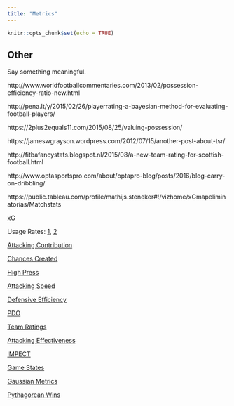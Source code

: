 ```yaml
---
title: "Metrics"
---
```


```r
knitr::opts_chunk$set(echo = TRUE)
```

## Other

Say something meaningful.

http://www.worldfootballcommentaries.com/2013/02/possession-efficiency-ratio-new.html

http://pena.lt/y/2015/02/26/playerrating-a-bayesian-method-for-evaluating-football-players/

https://2plus2equals11.com/2015/08/25/valuing-possession/

https://jameswgrayson.wordpress.com/2012/07/15/another-post-about-tsr/

http://fitbafancystats.blogspot.nl/2015/08/a-new-team-rating-for-scottish-football.html

http://www.optasportspro.com/about/optapro-blog/posts/2016/blog-carry-on-dribbling/

https://public.tableau.com/profile/mathijs.steneker#!/vizhome/xGmapeliminatorias/Matchstats

[xG](http://cartilagefreecaptain.sbnation.com/2015/10/19/9295905/premier-league-projections-and-new-expected-goals)

Usage Rates: [1](http://regressing.deadspin.com/stat-primer-what-can-usage-rates-teach-us-about-the-pr-1642456897), [2](http://tempofreesoccer.blogspot.co.uk/2014/09/usage-rates-primer.html)

[Attacking Contribution](http://statsbomb.com/2014/10/attacking-contribution-metric-and-man-uniteds-reliance-on-di-maria/)

[Chances Created](http://statsbomb.com/2014/07/what-matters-in-football-a-deeper-look-at-chances-created/)

[High Press](http://statsbomb.com/2014/07/defensive-metrics-measuring-the-intensity-of-a-high-press/)

[Attacking Speed](http://statsbomb.com/2014/06/the-importance-of-attacking-speed-and-the-quickest-attacking-team-in-epl/)

[Defensive Efficiency](https://thecounterattack.wordpress.com/2013/02/20/measuring-defensive-efficiency-deff/)

[PDO](https://jameswgrayson.wordpress.com/2011/04/05/pdo-part-i/)

[Team Ratings](https://jameswgrayson.wordpress.com/2014/08/11/methodology-and-validation-of-the-team-ratings/)

[Attacking Effectiveness](http://experimental361.com/2013/01/21/attacking-effectiveness-europe/)

[IMPECT](http://bundesligafanatic.com/impect-packing-the-future-of-football-analytics-is-here/)

[Game States](http://11tegen11.net/2013/04/06/game-states-and-conversion/)

[Gaussian Metrics](http://analyticsfc.co.uk/2015/12/03/joydivisualization-comparing-individual-performance-to-the-population/)

[Pythagorean Wins](https://www.reddit.com/r/soccer/comments/4dmdlq/oc_pythagorean_wins_expectation_for_the_premier/)

